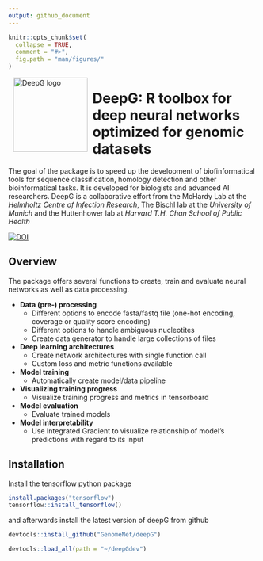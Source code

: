 ```yaml
---
output: github_document
---
```


```r
knitr::opts_chunk$set(
  collapse = TRUE,
  comment = "#>",
  fig.path = "man/figures/"
)
```

<p><img alt="DeepG logo" height="150px" src="https://avatars.githubusercontent.com/u/47594096?s=200&v=4" align="left" hspace="10px" vspace="0px"></p>

<h1>DeepG: R toolbox for deep neural networks optimized for genomic datasets</h1>

The goal of the package is to speed up the development of biofinformatical tools for sequence classification, homology detection and other bioinformatical tasks. It is developed for biologists and advanced AI researchers. DeepG is a collaborative effort from the McHardy Lab at the *Helmholtz Centre of Infection Research*, The Bischl lab at the *University of Munich* and the Huttenhower lab at *Harvard T.H. Chan School of Public Health*

[![DOI](https://zenodo.org/badge/387820006.svg)](https://zenodo.org/badge/latestdoi/387820006)

## Overview

The package offers several functions to create, train and evaluate neural networks as well as data processing.

+ **Data (pre-) processing**
  + Different options to encode fasta/fastq file (one-hot encoding, coverage or quality score encoding)
  + Different options to handle ambiguous nucleotites
  + Create data generator to handle large collections of files
+ **Deep learning architectures**
  + Create network architectures with single function call
  + Custom loss and metric functions available
+ **Model training** 
  + Automatically create model/data pipeline
+ **Visualizing training progress**
  + Visualize training progress and metrics in tensorboard   
+ **Model evaluation**
  + Evaluate trained models
+ **Model interpretability**
  + Use Integrated Gradient to visualize relationship of model's predictions with regard to its input
    
  
## Installation

Install the tensorflow python package

```r
install.packages("tensorflow")
tensorflow::install_tensorflow()
```

and afterwards install the latest version of deepG from github 

```r
devtools::install_github("GenomeNet/deepG")
```

```r
devtools::load_all(path = "~/deepGdev")
```

 <!-- ## Examples  -->

<!-- ## Datasets -->

<!-- The library comes with mutiple different datasets for testing: -->

<!-- - The set `data(parenthesis)` contains 100k characters of the parenthesis synthetic language generated from a very simple counting language with a parenthesis and letter alphabet Σ = {( ) 0 1 2 3 4 }. The language is constrained to match parentheses, and nesting is limited to at most 4 levels deep. Each opening parenthesis increases and each closing parenthesis decreases the nesting level, respectively. Numbers are generated randomly, but are constrained to indicate the nesting level at their position. -->
<!-- - The set `data(crispr_full)` containing all CRISPR loci found in NCBI representative genomes with neighbor nucleotides up and downstream. -->
<!-- - The set `data(crispr_sample)` containing a subset of `data(crispr_full)`. -->
<!-- - The set `data(ecoli)` contains the *E. coli* genome, see [the genome sequence of Escherichia coli K-12](https://science.sciencemag.org/content/277/5331/1453.long). -->
<!-- - The set `data(ecoli_small)` contains a subset of `data(ecoli)`. -->

<!---
## Installation and Usage

Please see our [Wiki](https://github.com/hiddengenome/deepG/wiki) for further installation instructions. It covers also usage instructions for multi-GPU machines.

- [Installation on desktop machine](https://github.com/hiddengenome/deepG/wiki/Installation-of-deepG-on-desktop)
- [Installation on GPU server](https://github.com/hiddengenome/deepG/wiki/Installation-of-deepG-on-GPU-server)
- [Installation AWS](https://github.com/hiddengenome/deepG/wiki/Installation-AWS)
- [GPU Usage](https://github.com/hiddengenome/deepG/wiki/manage-GPU-usage)
- [Tensorboard Integration](https://github.com/hiddengenome/deepG/wiki/Tensorboard-integration)

See the help files `?deepG` to get started and for questions use the [FAQ](https://github.com/hiddengenome/deepG/wiki/FAQ).
-->
